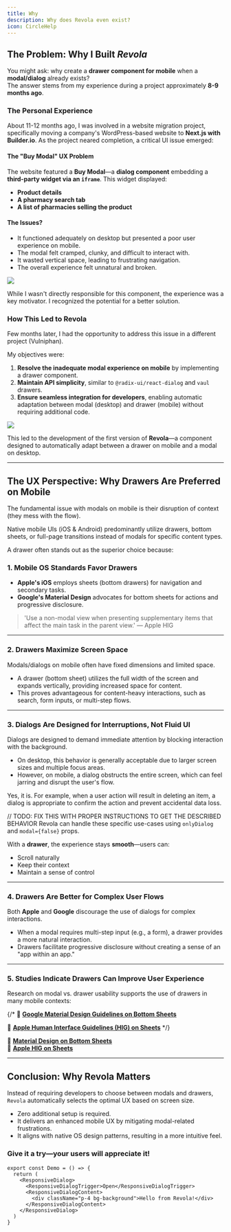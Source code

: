 ```yaml
---
title: Why
description: Why does Revola even exist?
icon: CircleHelp
---
```


## The Problem: Why I Built *Revola*

You might ask: why create a **drawer component for mobile** when a **modal/dialog** already exists?    
The answer stems from my experience during a project approximately **8-9 months ago**.

### The Personal Experience

About 11-12 months ago, I was involved in a website migration project, specifically moving a company's WordPress-based website to **Next.js with Builder.io**. As the project neared completion, a critical UI issue emerged:

#### The "Buy Modal" UX Problem

The website featured a **Buy Modal**—a **dialog component** embedding a **third-party widget via an `iframe`**. This widget displayed:

* **Product details**
* **A pharmacy search tab**
* **A list of pharmacies selling the product**

#### The Issues?

* It functioned adequately on desktop but presented a poor user experience on mobile.
* The modal felt cramped, clunky, and difficult to interact with.
* It wasted vertical space, leading to frustrating navigation.
* The overall experience felt unnatural and broken.

![](/bio-h-tin.png)

While I wasn't directly responsible for this component, the experience was a key motivator. I recognized the potential for a better solution.

### How This Led to Revola

Few months later, I had the opportunity to address this issue in a different project (Vulniphan).

My objectives were:

1.  **Resolve the inadequate modal experience on mobile** by implementing a drawer component.
2.  **Maintain API simplicity**, similar to `@radix-ui/react-dialog` and `vaul` drawers.
3.  **Ensure seamless integration for developers**, enabling automatic adaptation between modal (desktop) and drawer (mobile) without requiring additional code.

![](/vulniphan.png)

This led to the development of the first version of **Revola**—a component designed to automatically adapt between a drawer on mobile and a modal on desktop.

---

## The UX Perspective: Why Drawers Are Preferred on Mobile

The fundamental issue with modals on mobile is their disruption of context (they mess with the flow).

Native mobile UIs (iOS & Android) predominantly utilize drawers, bottom sheets, or full-page transitions instead of modals for specific content types.

A drawer often stands out as the superior choice because:

### 1. Mobile OS Standards Favor Drawers

* **Apple's iOS** employs sheets (bottom drawers) for navigation and secondary tasks.
* **Google's Material Design** advocates for bottom sheets for actions and progressive disclosure.

>   'Use a non-modal view when presenting supplementary items that affect the main task in the parent view.' — Apple HIG

---

### 2. Drawers Maximize Screen Space

Modals/dialogs on mobile often have fixed dimensions and limited space.

* A drawer (bottom sheet) utilizes the full width of the screen and expands vertically, providing increased space for content.
* This proves advantageous for content-heavy interactions, such as search, form inputs, or multi-step flows.

---

### 3. Dialogs Are Designed for Interruptions, Not Fluid UI

Dialogs are designed to demand immediate attention by blocking interaction with the background.

* On desktop, this behavior is generally acceptable due to larger screen sizes and multiple focus areas.
* However, on mobile, a dialog obstructs the entire screen, which can feel jarring and disrupt the user's flow.

<Callout title="But isn't that interruptive behavior sometimes necessary?">  
Yes, it is. For example, when a user action will result in deleting an item, a dialog is appropriate to confirm the action and prevent accidental data loss.

// TODO: FIX THIS WITH PROPER INSTRUCTIONS TO GET THE DESCRIBED BEHAVIOR
Revola can handle these specific use-cases using `onlyDialog` and `modal={false}` props.
</Callout>


With a **drawer**, the experience stays **smooth**—users can:  

* Scroll naturally
* Keep their context
* Maintain a sense of control

---

### 4. Drawers Are Better for Complex User Flows

Both **Apple** and **Google** discourage the use of dialogs for complex interactions.

* When a modal requires multi-step input (e.g., a form), a drawer provides a more natural interaction.
* Drawers facilitate progressive disclosure without creating a sense of an "app within an app."

---

### 5. Studies Indicate Drawers Can Improve User Experience

Research on modal vs. drawer usability supports the use of drawers in many mobile contexts:

{/* 📄   **[Google Material Design Guidelines on Bottom Sheets](https://m3.material.io/components/bottom-sheets/guidelines)**

📄   **[Apple Human Interface Guidelines (HIG) on Sheets](https://developer.apple.com/design/human-interface-guidelines/sheets)**
 */}

📄 **[Material Design on Bottom Sheets](https://m3.material.io/components/bottom-sheets/guidelines)**  
📄 **[Apple HIG on Sheets](https://developer.apple.com/design/human-interface-guidelines/sheets)**  

---

## Conclusion: Why Revola Matters

Instead of requiring developers to choose between modals and drawers, `Revola` automatically selects the optimal UX based on screen size.

* Zero additional setup is required.
* It delivers an enhanced mobile UX by mitigating modal-related frustrations.
* It aligns with native OS design patterns, resulting in a more intuitive feel.

### Give it a try—your users will appreciate it!

```tsx
export const Demo = () => {
  return (
    <ResponsiveDialog>
      <ResponsiveDialogTrigger>Open</ResponsiveDialogTrigger>
      <ResponsiveDialogContent>
        <div className="p-4 bg-background">Hello from Revola!</div>
      </ResponsiveDialogContent>
    </ResponsiveDialog>
  )
}
```

